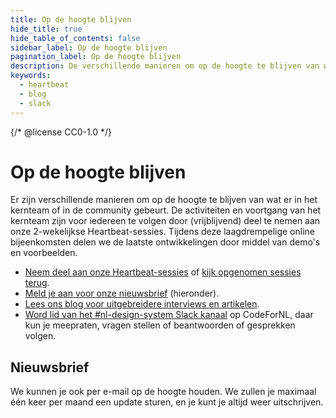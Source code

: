 ```yaml
---
title: Op de hoogte blijven
hide_title: true
hide_table_of_contents: false
sidebar_label: Op de hoogte blijven
pagination_label: Op de hoogte blijven
description: De verschillende manieren om op de hoogte te blijven van wat er in het kernteam of in de community gebeurt.
keywords:
  - heartbeat
  - blog
  - slack
---
```


{/* @license CC0-1.0 */}


# Op de hoogte blijven

Er zijn verschillende manieren om op de hoogte te blijven van wat er in het kernteam of in de community gebeurt.
De activiteiten en voortgang van het kernteam zijn voor iedereen te volgen door (vrijblijvend) deel te nemen aan onze 2-wekelijkse Heartbeat-sessies. Tijdens deze laagdrempelige online bijeenkomsten delen we de laatste ontwikkelingen door middel van demo's en voorbeelden.

- [Neem deel aan onze Heartbeat-sessies](/events/heartbeat/aanmelden) of [kijk opgenomen sessies terug](/events/heartbeat).
- [Meld je aan voor onze nieuwsbrief](#nieuwsbrief) (hieronder).
- [Lees ons blog voor uitgebreidere interviews en artikelen](/blog).
- [Word lid van het #nl-design-system Slack kanaal](https://praatmee.codefor.nl) op CodeForNL, daar kun je meepraten, vragen stellen of beantwoorden of gesprekken volgen.

## Nieuwsbrief

We kunnen je ook per e-mail op de hoogte houden. We zullen je maximaal één keer per maand een update sturen, en je kunt je altijd weer uitschrijven.

<NewsletterSignUp
  listId="ceamfdjtu3"
  emailFieldId="2x8bD6GMu5"
  firstNameFieldId="40GfQGdmHU"
  thanksPage="https://nldesignsystem.nl/community/blijf-op-de-hoogte/nieuwsbrief/bedankt"
  laPostaId="iyihtuzpiq"
/>
